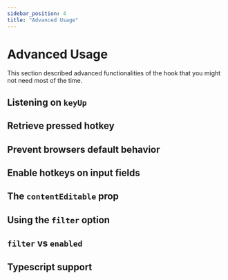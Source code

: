 ```yaml
---
sidebar_position: 4
title: "Advanced Usage"
---
```


# Advanced Usage

This section described advanced functionalities of the hook that you might not need most of the time.

## Listening on `keyUp`

## Retrieve pressed hotkey

## Prevent browsers default behavior

## Enable hotkeys on input fields

## The `contentEditable` prop

## Using the `filter` option

## `filter` vs `enabled`

## Typescript support